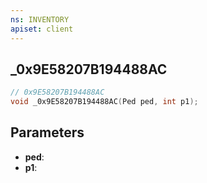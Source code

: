 ```yaml
---
ns: INVENTORY
apiset: client
---
```

## _0x9E58207B194488AC

```c
// 0x9E58207B194488AC
void _0x9E58207B194488AC(Ped ped, int p1);
```


## Parameters
* **ped**:
* **p1**: